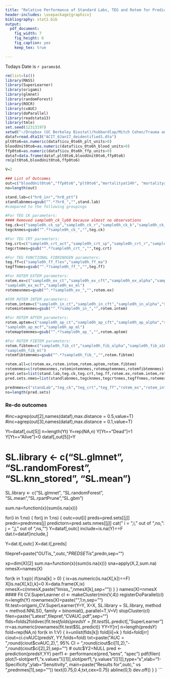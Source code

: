 ```yaml
---
title: "Relative Performance of Standard Labs, TEG and Rotem for Predicting Outcomes"
header-includes: \usepackage{graphicx}
bibliography: stat2.bib
output:
  pdf_document:
    fig_width: 7
    fig_height: 6
    fig_caption: yes
    keep_tex: true

---
```


Todays Date is `r params$d`.



```r

rm(list=ls())
library(MASS)
library(SuperLearner)
library(origami)
library(glmnet)
library(randomForest)
library(ROCR)
library(cvAUC)
library(doParallel)
library(readstata13)
library(tmle)
set.seed(12313197)
setwd("~/Dropbox (UC Berkeley Biostat)/hubbardlap/Mitch Cohen/Trauma and Coagulation (White Space Conflict)/ACIT/Data")
dataf=read.dta13("ACIT_6Jan17_deidentified1.dta")
plt0to6=as.numeric(dataf$icu_0to6h_plt_units>0)
bloodUnit0to6=as.numeric(dataf$icu_0to6h_blood_units>0)
ffp0to6=as.numeric(dataf$icu_0to6h_ffp_units>0)
dataf=data.frame(dataf,plt0to6,bloodUnit0to6,ffp0to6)
rm(plt0to6,bloodUnit0to6,ffp0to6)

V=2

### List of Outcomes
out=c("bloodUnit0to6","ffp0to6","plt0to6","mortalityat24h", "mortalityatdisch")	
no=length(out)

stand.lab=c("hr0_inr","hr0_ptt")
standlabnmes=gsub("^.*?hr0_","",stand.lab)
#compared to the following groupings

#For TEG CK parameters:
#### Removed sample0h_ck_ly60 because almost no observations
teg.ck=c("sample0h_ck_sp","sample0h_ck_r","sample0h_ck_k","sample0h_ck_alpha","sample0h_ck_ma","sample0h_ck_g","sample0h_ck_ly30")
tegcknmes=gsub("^.*?sample0h_ck_","",teg.ck)

#For TEG CRT parameters:
teg.crt=c("sample0h_crt_act","sample0h_crt_sp","sample0h_crt_r","sample0h_crt_k","sample0h_crt_alpha","sample0h_crt_ma","sample0h_crt_g","sample0h_crt_ly30")
tegcrtnmes=gsub("^.*?sample0h_crt_","",teg.crt)

#For TEG FUNCTIONAL FIBRINOGEN parameters:
teg.ff=c("sample0h_ff_flev","sample0h_ff_ma")
tegffnmes=gsub("^.*?sample0h_ff_","",teg.ff)

#For ROTEM EXTEM parameters:
rotem.ex=c("sample0h_ex_ct","sample0h_ex_cft","sample0h_ex_alpha","sample0h_ex_a10","sample0h_ex_a20",
"sample0h_ex_mcf","sample0h_ex_ml")
rotemexnmes=gsub("^.*?sample0h_ex_","",rotem.ex)

#FOR ROTEM INTEM parameters:
rotem.intem=c("sample0h_in_ct","sample0h_in_cft","sample0h_in_alpha","sample0h_in_a10","sample0h_in_a20","sample0h_in_mcf","sample0h_in_ml")
rotemintemnmes=gsub("^.*?sample0h_in_","",rotem.intem)

#For ROTEM APTEM parameters:
rotem.aptem=c("sample0h_ap_ct","sample0h_ap_cft","sample0h_ap_alpha","sample0h_ap_a10","sample0h_ap_a20",
"sample0h_ap_mcf","sample0h_ap_ml")
rotemaptemnmes=gsub("^.*?sample0h_ap_","",rotem.aptem)

#For ROTEM FIBTEM parameters:
rotem.fibtem=c("sample0h_fib_ct","sample0h_fib_alpha","sample0h_fib_a10","sample0h_fib_a20","sample0h_fib_mcf",
"sample0h_fib_ml")
rotemfibtemnmes=gsub("^.*?sample0h_fib_","",rotem.fibtem)

rotem.all=c(rotem.ex,rotem.intem,rotem.aptem,rotem.fibtem)
rotemnmes=c(rotemexnmes,rotemintemnmes,rotemaptemnmes,rotemfibtemnmes)
pred.sets=list(stand.lab,teg.ck,teg.crt,teg.ff,rotem.ex,rotem.intem,rotem.aptem,rotem.fibtem,rotem.all)
pred.sets.nmes=list(standlabnmes,tegcknmes,tegcrtnmes,tegffnmes,rotemexnmes,rotemintemnmes,rotemaptemnmes,rotemfibtemnmes,rotemnmes)

prednmes=c("standLab","teg_ck","teg_crt","teg_ff","rotem_ex","rotem_intem","rotem_aptem","rotem_fibtem","rotem_all")
ns=length(pred.sets)
```


### Re-do outcomes
#inc=agrep(out[2],names(dataf),max.distance = 0.5,value=T)
#inc=agrep(out[3],names(dataf),max.distance = 0.1,value=T)


 Yt=dataf[,out[5]]
 n=length(Yt)
 Y=rep(NA,n)
 Y[Yt=="Dead"]=1
 Y[Yt=="Alive"]=0
 dataf[,out[5]]=Y

#    SL.library <- c("SL.glmnet", "SL.randomForest", "SL.knn_stored", "SL.mean")

SL.library <- c("SL.glmnet", "SL.randomForest", "SL.mean","SL.rpartPrune","SL.gbm")

sum.na=function(x){sum(is.na(x))}

######### 
for(i in 1:no) {
for(j in 1:ns) {
outc=out[i]
preds=pred.sets[[j]]
predn=prednmes[j]
predictorn=pred.sets.nmes[[j]]
cat(" i = ",i," out of  ",no,":  j = ",j," out of  ",ns,"\n")
Y=dataf[,outc]
include=is.na(Y)==F
dat.t=dataf[include,]

Y=dat.t[,outc]
X=dat.t[,preds]

filepref=paste("OUTis_",outc,"_PREDSETis_",predn,sep="")

xp=dim(X)[2]
sum.na=function(x){sum(is.na(x))}
sna=apply(X,2,sum.na)
nmesX=names(X)

for(k in 1:xp){
    if(sna[k] > 0) {
    	ix=as.numeric(is.na(X[,k])==F)
    	X[is.na(X[,k]),k]=0
    	X=data.frame(X,ix)
    	nmesX=c(nmesX,paste("Imiss_",nmesX[k],sep="")) }
    } 
names(X)=nmesX    
    #### Fit CV.SuperLearner
      cl <- makeCluster(min(V,4))
      registerDoParallel(cl)
      n=length(Y)
      rownames(X)=paste("",1:n,sep="")
     fit.test=origami_CV.SuperLearner(Y=Y, X=X, SL.library = SL.library, method = method.NNLS(), family = binomial(),.parallel=T,V=V)
stopCluster(cl)
filen=paste("Latest",filepref,"CVAUC.pdf",sep="")
     flds=folds2foldvec(fit.test$folds)
     predsY=fit.test$SL.predict[,"SuperLearner"]
     rr=as.numeric(rownames(fit.test$SL.predict))
     YY=Y[rr]
     n=length(predsY)
     fold=rep(NA,n)
    for(k in 1:V) {
      ii=unlist(flds[k])
      fold[ii]=k
    }
    fold=fold[rr]
      ciout=ci.cvAUC(predsY, YY,folds=fold)
    txt=paste("AUC = ",round(ciout$cvAUC,2),",  95% CI = ",round(ciout$ci[1],2),"-",round(ciout$ci[2],2),sep="")
#    outc$Y2=NULL
    pred <- prediction(predsY,YY)
    perf1 <- performance(pred, "sens", "spec")
    pdf(filen)
plot(1-slot(perf1,"x.values")[[1]],slot(perf1,"y.values")[[1]],type="s",xlab="1-Specificity",ylab="Sensitivity",
     main=paste("Results for ",outc," vs ",prednmes[1],sep=""))
text(0.75,0.4,txt,cex=0.75)
abline(0,1)
dev.off()
}
}
```
